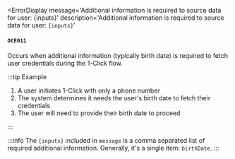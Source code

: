 
<ErrorDisplay
  message='Additional information is required to source data for user: {inputs}'
  description='Additional information is required to source data for user: `{inputs}`'
>
  #### `OCE011`
</ErrorDisplay>

Occurs when additional information (typically birth date) is required to fetch user credentials during the 1-Click flow.

:::tip Example

1. A user initiates 1-Click with only a phone number
2. The system determines it needs the user's birth date to fetch their credentials
3. The user will need to provide their birth date to proceed

:::

:::info
The `{inputs}` included in `message` is a comma separated list of required additional information. Generally, it's a single item: `birthDate`.
:::
